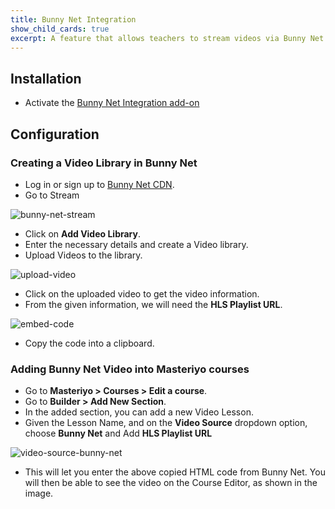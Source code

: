 ```yaml
---
title: Bunny Net Integration
show_child_cards: true
excerpt: A feature that allows teachers to stream videos via Bunny Net
---
```


## Installation

- Activate the [Bunny Net Integration add-on](https://docs.masteriyo.com/getting-started/activate-masteriyo-addons)

## Configuration

### Creating a Video Library in Bunny Net

- Log in or sign up to [Bunny Net CDN](https://dash.bunny.net/auth/login?pk_buttonlocation=menu).
- Go to Stream

![bunny-net-stream](https://github.com/Masteriyo/masteriyo-docs/assets/75772539/e848c892-fc3b-4c14-bfd4-617c43445050)

- Click on **Add Video Library**.
- Enter the necessary details and create a Video library.
- Upload Videos to the library.

![upload-video](https://github.com/Masteriyo/masteriyo-docs/assets/75772539/09e69796-9b40-4cd5-adcb-87cf3dd0864c)

- Click on the uploaded video to get the video information.
- From the given information, we will need the **HLS Playlist URL**.

![embed-code](https://github.com/user-attachments/assets/0c998835-d368-432e-b421-c9e4fc18444d)

- Copy the code into a clipboard.

### Adding Bunny Net Video into Masteriyo courses

- Go to **Masteriyo > Courses > Edit a course**.
- Go to **Builder > Add New Section**.
- In the added section, you can add a new Video Lesson.
- Given the Lesson Name, and on the **Video Source** dropdown option, choose **Bunny Net** and Add **HLS Playlist URL**

![video-source-bunny-net](https://github.com/user-attachments/assets/bfb52a2e-c749-4d5e-8e00-ab258a1dfa12)

- This will let you enter the above copied HTML code from Bunny Net. You will then be able to see the video on the Course Editor, as shown in the image.
